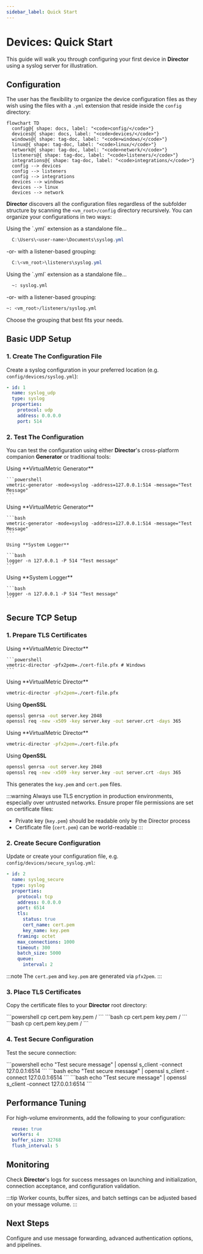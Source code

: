 ```yaml
---
sidebar_label: Quick Start
---
```


# Devices: Quick Start

This guide will walk you through configuring your first device in **Director** using a syslog server for illustration.

## Configuration

The user has the flexibility to organize the device configuration files as they wish using the files with a `.yml` extension that reside inside the `config` directory:

```mermaid
flowchart TD
  config@{ shape: docs, label: "<code>config/</code>"}
  devices@{ shape: docs, label: "<code>devices/</code>"}
  windows@{ shape: tag-doc, label: "<code>windows/</code>"}
  linux@{ shape: tag-doc, label: "<code>linux/</code>"}
  network@{ shape: tag-doc, label: "<code>network/</code>"}
  listeners@{ shape: tag-doc, label: "<code>listeners/</code>"}
  integrations@{ shape: tag-doc, label: "<code>integrations/</code>"}
  config --> devices
  config --> listeners
  config --> integrations
  devices --> windows
  devices --> linux
  devices --> network
```

**Director** discovers all the configuration files regardless of the subfolder structure by scanning the `<vm_root>/config` directory recursively. You can organize your configurations in two ways:

<Tabs groupId="cli-options">
  <TabItem value="powershell" label="PowerShell" default>
  Using the `.yml` extension as a standalone file&hellip;
  
  ```PowerShell
    C:\Users\<user-name>\Documents\syslog.yml
  ```

  -or- with a listener-based grouping:
  
  ```PowerShell
    C:\<vm_root>\listeners\syslog.yml
  ```
  </TabItem>
  <TabItem value="bash" label="Bash">
  Using the `.yml` extension as a standalone file&hellip;

  ```bash
    ~: syslog.yml
  ```

  -or- with a listener-based grouping:
  
  ```bash
  ~: <vm_root>/listeners/syslog.yml
  ```
  </TabItem>
</Tabs>

Choose the grouping that best fits your needs.

## Basic UDP Setup

### 1. Create The Configuration File

Create a syslog configuration in your preferred location (e.g. `config/devices/syslog.yml`):

```yaml
- id: 1
  name: syslog_udp
  type: syslog
  properties:
    protocol: udp
    address: 0.0.0.0
    port: 514
```

### 2. Test The Configuration

You can test the configuration using either **Director**'s cross-platform companion **Generator** or traditional tools:

<Tabs>
  <TabItem value="windows" label="Windows" default>
    Using **VirtualMetric Generator**

    ```powershell
    vmetric-generator -mode=syslog -address=127.0.0.1:514 -message="Test Message"
    ```
  </TabItem>

  <TabItem value="linux" label="Linux">
    Using **VirtualMetric Generator**

    ```bash
    vmetric-generator -mode=syslog -address=127.0.0.1:514 -message="Test Message"
    ```

    Using **System Logger**

    ```bash
    logger -n 127.0.0.1 -P 514 "Test message"
    ```
  </TabItem>

  <TabItem value="macos" label="macOS">
    Using **System Logger**

    ```bash
    logger -n 127.0.0.1 -P 514 "Test message"
    ```
  </TabItem>
</Tabs>

## Secure TCP Setup

### 1. Prepare TLS Certificates

<Tabs>
  <TabItem value="windows" label="Windows" default>
    Using **VirtualMetric Director**

    ```powershell
    vmetric-director -pfx2pem=./cert-file.pfx # Windows
    ```
  </TabItem>

  <TabItem value="linux" label="Linux">
  Using **VirtualMetric Director**

  ```bash
  vmetric-director -pfx2pem=./cert-file.pfx
  ```
  
  Using **OpenSSL**
  ```bash
  openssl genrsa -out server.key 2048
  openssl req -new -x509 -key server.key -out server.crt -days 365
  ```
  </TabItem>

  <TabItem value="macos" label="macOS">
  Using **VirtualMetric Director**

  ```bash
  vmetric-director -pfx2pem=./cert-file.pfx
  ```
  
  Using **OpenSSL**
  ```bash
  openssl genrsa -out server.key 2048
  openssl req -new -x509 -key server.key -out server.crt -days 365
  ```
  </TabItem>
</Tabs>

This generates the `key.pem` and `cert.pem` files.

:::warning
Always use TLS encryption in production environments, especially over untrusted networks. Ensure proper file permissions are set on certificate files:
- Private key (`key.pem`) should be readable only by the Director process
- Certificate file (`cert.pem`) can be world-readable
:::

### 2. Create Secure Configuration

Update or create your configuration file, e.g. `config/devices/secure_syslog.yml`:

```yaml
- id: 2
  name: syslog_secure
  type: syslog
  properties:
    protocol: tcp
    address: 0.0.0.0
    port: 6514
    tls:
      status: true
      cert_name: cert.pem
      key_name: key.pem
    framing: octet
    max_connections: 1000
    timeout: 300
    batch_size: 5000
    queue:
      interval: 2
```

:::note
The `cert.pem` and `key.pem` are generated via `pfx2pem`.
:::

### 3. Place TLS Certificates

Copy the certificate files to your **Director** root directory:

<Tabs>
  <TabItem value="windows" label="Windows" default>
  ```powershell
  cp cert.pem key.pem <vm_root>/
  ```
  </TabItem>
  
  <TabItem value="linux" label="Linux" default>
  ```bash
  cp cert.pem key.pem <vm_root>/
  ```
  </TabItem>

  <TabItem value="macos" label="macOS" default>
  ```bash
  cp cert.pem key.pem <vm_root>/
  ```
  </TabItem>
</Tabs>

### 4. Test Secure Configuration

Test the secure connection:

<Tabs>
  <TabItem value="windows" label="Windows" default>
  ```powershell
  echo "Test secure message" | openssl s_client -connect 127.0.0.1:6514
  ```
  </TabItem>
  
  <TabItem value="linux" label="Linux" default>
  ```bash
  echo "Test secure message" | openssl s_client -connect 127.0.0.1:6514
  ```
  </TabItem>

  <TabItem value="macos" label="macOS" default>
  ```bash
  echo "Test secure message" | openssl s_client -connect 127.0.0.1:6514
  ```
  </TabItem>
</Tabs>

## Performance Tuning

For high-volume environments, add the following to your configuration:

```yaml
  reuse: true
  workers: 4
  buffer_size: 32768
  flush_interval: 5
```

## Monitoring

Check **Director**'s logs for success messages on launching and initialization, connection acceptance, and configuration validation.

:::tip
Worker counts, buffer sizes, and batch settings can be adjusted based on your message volume.
:::

## Next Steps

Configure and use message forwarding, advanced authentication options, and pipelines.
